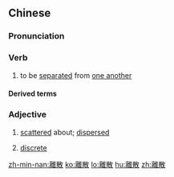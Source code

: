 ==Chinese==
{{zh-forms|s=离散}}

===Pronunciation===
{{zh-pron
|m=lísàn
|c=lei4 saan3
|h=pfs=lì-san
|mn=xm,qz,zz:lī-sàn/tw:lī-sòaⁿ
|cat=v,a
}}

===Verb===
{{zh-verb}}

# to be [[separate]]d from [[one another]]

====Derived terms====
{{zh-der|骨肉離散}}

===Adjective===
{{zh-adj}}

# [[scattered]] about; [[dispersed]]
# {{lb|zh|mathematics|attributive}} [[discrete]]

[[zh-min-nan:離散]]
[[ko:離散]]
[[lo:離散]]
[[hu:離散]]
[[zh:離散]]